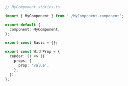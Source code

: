 ```ts
// MyComponent.stories.ts

import { MyComponent } from './MyComponent.component';

export default {
  component: MyComponent,
};

export const Basic = {};

export const WithProp = {
  render: () => ({
    props: {
      prop: 'value',
    },
  }),
};
```
